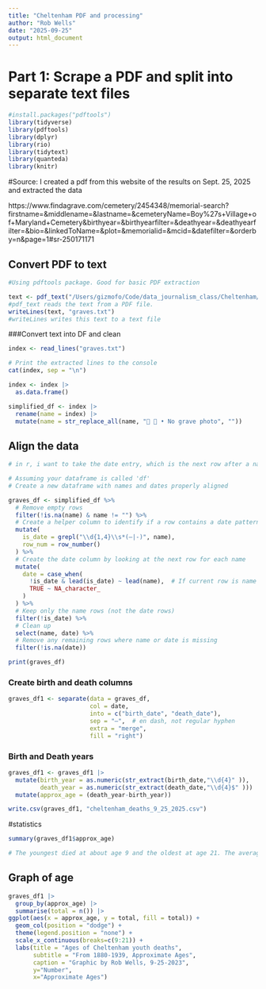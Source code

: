```yaml
---
title: "Cheltenham PDF and processing"
author: "Rob Wells"
date: "2025-09-25"
output: html_document
---
```

# Part 1: Scrape a PDF and split into separate text files

```r
#install.packages("pdftools")
library(tidyverse)
library(pdftools)
library(dplyr)
library(rio)
library(tidytext)
library(quanteda)
library(knitr)
```
#Source: 
I created a pdf from this website of the results on Sept. 25, 2025  and extracted the data

https://www.findagrave.com/cemetery/2454348/memorial-search?firstname=&middlename=&lastname=&cemeteryName=Boy%27s+Village+of+Maryland+Cemetery&birthyear=&birthyearfilter=&deathyear=&deathyearfilter=&bio=&linkedToName=&plot=&memorialid=&mcid=&datefilter=&orderby=n&page=1#sr-250171171 


## Convert PDF to text
```r
#Using pdftools package. Good for basic PDF extraction

text <- pdf_text("/Users/gizmofo/Code/data_journalism_class/Cheltenham/Find_a_Grave.pdf")
#pdf_text reads the text from a PDF file.
writeLines(text, "graves.txt")
#writeLines writes this text to a text file
```

###Convert text into DF and clean

```r
index <- read_lines("graves.txt")

# Print the extracted lines to the console
cat(index, sep = "\n")

index <- index |> 
  as.data.frame() 
```


```r

simplified_df <- index |> 
  rename(name = index) |> 
  mutate(name = str_replace_all(name, "  • No grave photo", ""))
```

## Align the data
```r
# in r, i want to take the date entry, which is the next row after a name, and put it in to a new column called date on the same row as name. 

# Assuming your dataframe is called 'df'
# Create a new dataframe with names and dates properly aligned

graves_df <- simplified_df %>%
  # Remove empty rows
  filter(!is.na(name) & name != "") %>%
  # Create a helper column to identify if a row contains a date pattern
  mutate(
    is_date = grepl("\\d{1,4}\\s*(–|-)", name),
    row_num = row_number()
  ) %>%
  # Create the date column by looking at the next row for each name
  mutate(
    date = case_when(
      !is_date & lead(is_date) ~ lead(name),  # If current row is name and next row is date
      TRUE ~ NA_character_
    )
  ) %>%
  # Keep only the name rows (not the date rows)
  filter(!is_date) %>%
  # Clean up
  select(name, date) %>%
  # Remove any remaining rows where name or date is missing
  filter(!is.na(date))

print(graves_df)
```

### Create birth and death columns
```r
graves_df1 <- separate(data = graves_df, 
                       col = date, 
                       into = c("birth_date", "death_date"), 
                       sep = "–",  # en dash, not regular hyphen
                       extra = "merge", 
                       fill = "right")
```


### Birth and Death years
```r

graves_df1 <- graves_df1 |> 
  mutate(birth_year = as.numeric(str_extract(birth_date,"\\d{4}" )),
         death_year = as.numeric(str_extract(death_date,"\\d{4}$" ))) |> 
  mutate(approx_age = (death_year-birth_year))

write.csv(graves_df1, "cheltenham_deaths_9_25_2025.csv")

```


#statistics
```r
summary(graves_df1$approx_age)

# The youngest died at about age 9 and the oldest at age 21. The average age was 15.6 years and the median was age 16
```



## Graph of age
```r
graves_df1 |> 
  group_by(approx_age) |> 
  summarise(total = n()) |> 
ggplot(aes(x = approx_age, y = total, fill = total)) +
  geom_col(position = "dodge") +
  theme(legend.position = "none") +
  scale_x_continuous(breaks=c(9:21)) +
  labs(title = "Ages of Cheltenham youth deaths",
       subtitle = "From 1880-1939, Approximate Ages",
       caption = "Graphic by Rob Wells, 9-25-2023",
       y="Number",
       x="Approximate Ages")


```


